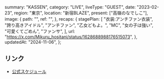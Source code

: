   summary: "KASSEN",
  category: "LIVE",
  liveType: "GUEST",
  date: "2023-02-23",
  region: "東京",
  location: "新宿BLAZE",
  present: ["高嶺のなでしこ"],
  image: {
    path: "",
    ref: "",
  },
  recaps: {
    stagePlan: [
      "衣装:アンチファン衣装",
      "誇り高きアイドル",
      "アンチファン",
      "乙女どもよ。",
      "MC",
      "女の子は強い",
      "可愛くてごめん",
      "ファンサ",
    ],
    url: "https://x.com/Mikuru_hositani/status/1628688988176515073",
  },
  updatedAt: "2024-11-06",
};

## リンク

- [公式スケジュール](https://takanenonadeshiko.jp/?p=695)
